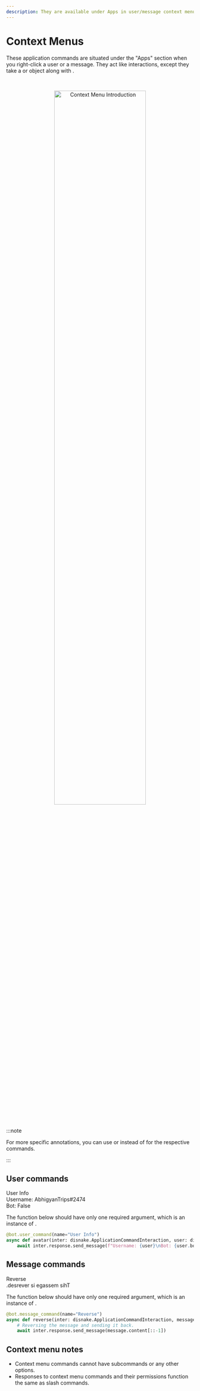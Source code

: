 ```yaml
---
description: They are available under Apps in user/message context menus, responding with the resolved user or message on which the action was taken.
---
```


# Context Menus

These application commands are situated under the "Apps" section when you right-click a user or a message. They act like interactions, except they take a <DocsLink reference="disnake.User" /> or <DocsLink reference="disnake.Message" /> object along with <DocsLink reference="disnake.ApplicationCommandInteraction" />.

<!-- prettier-ignore -->
<br />
<p align = "center">
	<img src={require("./images/context-menus-intro.png").default} alt="Context Menu Introduction" width="70%"/>
</p>
<br />

:::note

For more specific annotations, you can use <DocsLink reference="disnake.UserCommandInteraction" /> or <DocsLink reference="disnake.MessageCommandInteraction" /> instead of <DocsLink reference="disnake.ApplicationCommandInteraction" /> for the respective commands.

:::

## User commands

<DiscordMessages>
	<DiscordMessage profile="bot">
		<div slot="interactions">
			<DiscordInteraction profile="user" command={true}>
				User Info
			</DiscordInteraction>
		</div>
		Username: AbhigyanTrips#2474
		<br />
		Bot: False
	</DiscordMessage>
</DiscordMessages>
<br />

The function below should have only one required argument, which is an instance of <DocsLink reference="disnake.ApplicationCommandInteraction" />.

```python
@bot.user_command(name="User Info")
async def avatar(inter: disnake.ApplicationCommandInteraction, user: disnake.User):
    await inter.response.send_message(f"Username: {user}\nBot: {user.bot}")
```

## Message commands

<DiscordMessages>
	<DiscordMessage profile="bot">
		<div slot="interactions">
			<DiscordInteraction profile="user" command={true}>
				Reverse
			</DiscordInteraction>
		</div>
		.desrever si egassem sihT
	</DiscordMessage>
</DiscordMessages>
<br />

The function below should have only one required argument, which is an instance of <DocsLink reference="disnake.ApplicationCommandInteraction" />.

```python
@bot.message_command(name="Reverse")
async def reverse(inter: disnake.ApplicationCommandInteraction, message: disnake.Message):
    # Reversing the message and sending it back.
    await inter.response.send_message(message.content[::-1])
```

## Context menu notes

-   Context menu commands cannot have subcommands or any other options.
-   Responses to context menu commands and their permissions function the same as slash commands.
